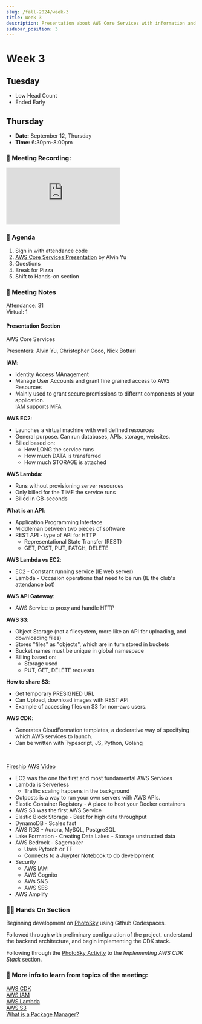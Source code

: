 ```yaml
---
slug: /fall-2024/week-3
title: Week 3 
description: Presentation about AWS Core Services with information and notes for the third week of the Fall 2024 semester for the UMass Lowell Cloud Computing Club.
sidebar_position: 3
---
```


# Week 3

## Tuesday

- Low Head Count
- Ended Early

## Thursday

- **Date:** September 12, Thursday
- **Time:** 6:30pm-8:00pm

### 🎥 Meeting Recording:
<div class="iframe-container">
    <iframe 
        src="https://www.youtube-nocookie.com/embed/3MoItq_XC_c?si=eK-OyGjbIhwbgthZ" 
        title="Fall 2024 Week 3" 
        frameborder="0" 
        allow="accelerometer; autoplay; clipboard-write; encrypted-media; gyroscope; picture-in-picture; web-share" 
        referrerpolicy="strict-origin-when-cross-origin" 
        allowfullscreen
        class="responsive-iframe"
        style={{
            borderRadius: '16px'
        }}
    >
    </iframe>
</div>

### 🚩 Agenda
1. Sign in with attendance code
2. [AWS Core Services Presentation](https://studentuml.sharepoint.com/:p:/s/UMLCloudComputingClub/ERlgCaetR51LukTSs6tS9FYBFJelpc205kJXcLI2WJIPHQ?e=agcpTU) by Alvin Yu
3. Questions
4. Break for Pizza
5. Shift to Hands-on section

### 📓 Meeting Notes

Attendance: 31 <br/>
Virtual: 1

#### Presentation Section
AWS Core Services <br/>

Presenters: Alvin Yu, Christopher Coco, Nick Bottari <br/>

**IAM**:
- Identity Access MAnagement
- Manage User Accounts and grant fine grained access to AWS Resources
- Mainly used to grant secure premissions to differnt components of your application. <br/>
IAM supports MFA

**AWS EC2**:
- Launches a virtual machine with well defined resources
- General purpose. Can run databases, APIs, storage, websites.
- Billed based on:
    - How LONG the service runs
    - How much DATA is transferred
    - How much STORAGE is attached

**AWS Lambda**:
- Runs without provisioning server resources
- Only billed for the TIME the service runs
- Billed in GB-seconds

**What is an API**:
- Application Programming Interface
- Middleman between two pieces of software
- REST API - type of API for HTTP
    - Representational State Transfer (REST)
    - GET, POST, PUT, PATCH, DELETE

**AWS Lambda vs EC2**:
- EC2 - Constant running service (IE web server)
- Lambda - Occasion operations that need to be run (IE the club's attendance bot)

**AWS API Gateway**:
- AWS Service to proxy and handle HTTP

**AWS S3**:
- Object Storage (not a filesystem, more like an API for uploading, and downloading files)
- Stores "files" as "objects", which are in turn stored in buckets
- Bucket names must be unique in global namespace
- Billing based on:
    - Storage used
    - PUT, GET, DELETE requests

**How to share S3**:
- Get temporary PRESIGNED URL
- Can Upload, download images with REST API
- Example of accessing files on S3 for non-aws users.

**AWS CDK**:
- Generates CloudFormation templates, a declerative way of specifying which AWS services to launch.
- Can be written with Typescript, JS, Python, Golang
<br/>

[Fireship AWS Video](https://www.youtube.com/watch?v=ZzI9JE0i6Lc)
- EC2 was the one the first and most fundamental AWS Services
- Lambda is Serverless
    - Traffic scaling happens in the background
- Outposts is a way to run your own servers with AWS APIs.
- Elastic Container Registery - A place to host your Docker containers
- AWS S3 was the first AWS Service
- Elastic Block Storage - Best for high data throughput
- DynamoDB - Scales fast
- AWS RDS - Aurora, MySQL, PostgreSQL
- Lake Formation - Creating Data Lakes - Storage unstructed data
- AWS Bedrock - Sagemaker
    - Uses Pytorch or TF
    - Connects to a Juypter Notebook to do development
- Security 
    - AWS IAM
    - AWS Cognito
    - AWs SNS
    - AWS SES  
- AWS Amplify


### 🧑‍💻 Hands On Section
Beginning development on [PhotoSky](https://github.com/UMLCloudComputing/photosky) using Github Codespaces. <br/>

Followed through with preliminary configuration of the project, understand the backend architecture, and begin implementing the CDK stack.<br/>

Following through the [PhotoSky Activity](../../activities/welcome.md) to the *Implementing AWS CDK Stack* section. <br/>

### 📃 More info to learn from topics of the meeting:
[AWS CDK](https://docs.aws.amazon.com/cdk/v2/guide/home.html) <br/>
[AWS IAM](https://docs.aws.amazon.com/IAM/latest/UserGuide/introduction.html) <br/>
[AWS Lambda](https://docs.aws.amazon.com/lambda/latest/dg/welcome.html) <br/>
[AWS S3](https://docs.aws.amazon.com/AmazonS3/latest/userguide/Welcome.html) <br/>
[What is a Package Manager?](https://en.wikipedia.org/wiki/Package_manager) <br/>
